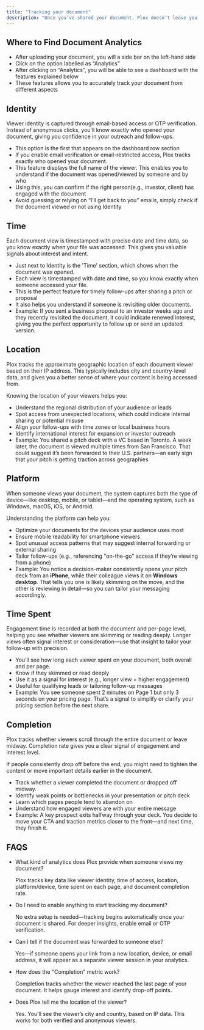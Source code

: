 ```yaml
---
title: "Tracking your document"
description: "Once you’ve shared your document, Plox doesn’t leave you in the dark. You’ll get clear, real-time insights into who’s viewing your file, how long they’re spending on it, and what pages they care about most. This guide shows you how to track your document’s performance and make smarter decisions based on viewer behavior."
---
```


## Where to Find Document Analytics

- After uploading your document, you will a side bar on the left-hand side
- Click on the option labelled as “Analytics”
- After clicking on “Analytics”, you will be able to see a dashboard with the features explained below
- These features allows you to accurately track your document from different aspects

## Identity

Viewer identity is captured through email-based access or OTP verification. Instead of anonymous clicks, you’ll know exactly who opened your document, giving you confidence in your outreach and follow-ups.

- This option is the first that appears on the dashboard row section
- If you enable email verification or email-restricted access, Plox tracks exactly who opened your document.
- This feature displays the full name of the viewer. This enables you to understand if the document was opened/viewed by someone and by who
- Using this, you can confirm if the right person(e.g., investor, client) has engaged with the document
- Avoid guessing or relying on “I’ll get back to you” emails, simply check if the document viewed or not using Identity

## Time

Each document view is timestamped with precise date and time data, so you know exactly when your file was accessed. This gives you valuable signals about interest and intent.

- Just next to Identity is the 'Time' section, which shows when the document was opened.
- Each view is timestamped with date and time, so you know exactly when someone accessed your file.
- This is the perfect feature for timely follow-ups after sharing a pitch or proposal
- It also helps you understand if someone is revisiting older documents.
- Example: If you sent a business proposal to an investor weeks ago and they recently revisited the document, it could indicate renewed interest, giving you the perfect opportunity to follow up or send an updated version.

## Location

Plox tracks the approximate geographic location of each document viewer based on their IP address. This typically includes city and country-level data, and gives you a better sense of where your content is being accessed from.

Knowing the location of your viewers helps you:

- Understand the regional distribution of your audience or leads
- Spot access from unexpected locations, which could indicate internal sharing or potential misuse
- Align your follow-ups with time zones or local business hours
- Identify international interest for expansion or investor outreach
- Example: You shared a pitch deck with a VC based in Toronto. A week later, the document is viewed multiple times from San Francisco. That could suggest it’s been forwarded to their U.S. partners—an early sign that your pitch is getting traction across geographies

## Platform

When someone views your document, the system captures both the type of device—like desktop, mobile, or tablet—and the operating system, such as Windows, macOS, iOS, or Android.

Understanding the platform can help you:

- Optimize your documents for the devices your audience uses most
- Ensure mobile readability for smartphone viewers
- Spot unusual access patterns that may suggest internal forwarding or external sharing
- Tailor follow-ups (e.g., referencing "on-the-go" access if they’re viewing from a phone)
- Example: You notice a decision-maker consistently opens your pitch deck from an **iPhone**, while their colleague views it on **Windows desktop**. That tells you one is likely skimming on the move, and the other is reviewing in detail—so you can tailor your messaging accordingly.

## Time Spent

Engagement time is recorded at both the document and per-page level, helping you see whether viewers are skimming or reading deeply. Longer views often signal interest or consideration—use that insight to tailor your follow-up with precision.

- You’ll see how long each viewer spent on your document, both overall and per page.
- Know if they skimmed or read deeply
- Use it as a signal for interest (e.g., longer view = higher engagement)
- Useful for qualifying leads or tailoring follow-up messages
- Example: You see someone spent 2 minutes on Page 1 but only 3 seconds on your pricing page. That’s a signal to simplify or clarify your pricing section before the next share.

## Completion

Plox tracks whether viewers scroll through the entire document or leave midway. Completion rate gives you a clear signal of engagement and interest level.

If people consistently drop off before the end, you might need to tighten the content or move important details earlier in the document.

- Track whether a viewer completed the document or dropped off midway.
- Identify weak points or bottlenecks in your presentation or pitch deck
- Learn which pages people tend to abandon on
- Understand how engaged viewers are with your entire message
- Example: A key prospect exits halfway through your deck. You decide to move your CTA and traction metrics closer to the front—and next time, they finish it.

## FAQS

- What kind of analytics does Plox provide when someone views my document?

  Plox tracks key data like viewer identity, time of access, location, platform/device, time spent on each page, and document completion rate.
- Do I need to enable anything to start tracking my document?

  No extra setup is needed—tracking begins automatically once your document is shared. For deeper insights, enable email or OTP verification.
- Can I tell if the document was forwarded to someone else?

  Yes—if someone opens your link from a new location, device, or email address, it will appear as a separate viewer session in your analytics.
- How does the "Completion" metric work?

  Completion tracks whether the viewer reached the last page of your document. It helps gauge interest and identify drop-off points.
- Does Plox tell me the location of the viewer?

  Yes. You'll see the viewer’s city and country, based on IP data. This works for both verified and anonymous viewers.